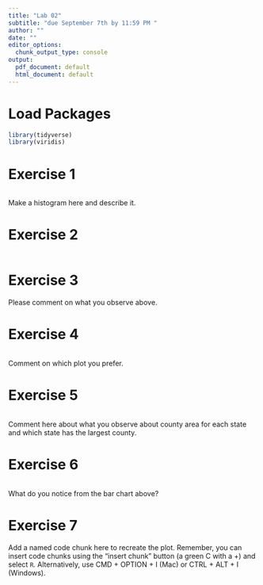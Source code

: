 ```yaml
---
title: "Lab 02"
subtitle: "due September 7th by 11:59 PM "
author: ""
date: ""
editor_options: 
  chunk_output_type: console
output:
  pdf_document: default
  html_document: default
---
```


# Load Packages

```r
library(tidyverse)
library(viridis)
``` 

# Exercise 1

```r
```

Make a histogram here and describe it.

# Exercise 2

```r

```

# Exercise 3

Please comment on what you observe above.

# Exercise 4

```r
```

Comment on which plot you prefer.

# Exercise 5

```r
```

Comment here about what you observe about county area for each state and which state has the largest county.

# Exercise 6

```r

```

What do you notice from the bar chart above?

# Exercise 7

Add a named code chunk here to recreate the plot. Remember, you can insert
code chunks using the "insert chunk" button (a green C with a +) and select `R`. Alternatively, use CMD + OPTION + I (Mac) or CTRL + ALT + I (Windows).

